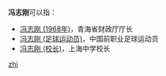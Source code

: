 '''冯志刚'''可以指：
* [[冯志刚_(1968年)|冯志刚 (1968年)]]，青海省财政厅厅长
* [[冯志刚_(足球运动员)|冯志刚 (足球运动员)]]，中国前职业足球运动员
* [[冯志刚_(校长)|冯志刚 (校长)]]，上海中学校长

{{disambig}}

[[Category:三字冯姓人名消歧义|zhi]]